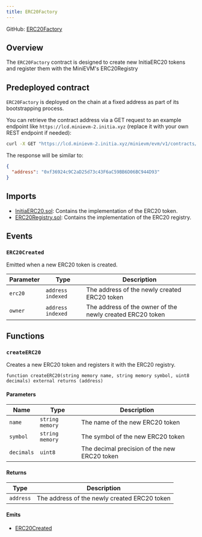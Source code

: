 ```yaml
---
title: ERC20Factory
---
```


GitHub: [ERC20Factory](https://github.com/initia-labs/initia-evm-contracts/blob/main/src/ERC20Factory.sol)

## Overview

The `ERC20Factory` contract is designed to create new InitiaERC20 tokens and register them with the MiniEVM's ERC20Registry

## Predeployed contract

`ERC20Factory` is deployed on the chain at a fixed address as part of its bootstrapping process. 

You can retrieve the contract address via a GET request to an example endpoint like 
`https://lcd.minievm-2.initia.xyz` (replace it with your own REST endpoint if needed):

```bash
curl -X GET "https://lcd.minievm-2.initia.xyz/minievm/evm/v1/contracts/erc20_factory" -H "accept: application/json"
```

The response will be similar to:

```json
{
  "address": "0xf36924c9C2aD25d73c43F6aC59BB6D06BC944D93"
}
```


## Imports

-  [InitiaERC20.sol](/resources/developer/contract-references/evm/initia-erc20): Contains the implementation of the ERC20 token.
-  [ERC20Registry.sol](/resources/developer/contract-references/evm/erc20-registry): Contains the implementation of the ERC20 registry.

## Events

### `ERC20Created`

Emitted when a new ERC20 token is created.

| Parameter | Type | Description |
|-----------|------|-------------|
| `erc20` | `address indexed` | The address of the newly created ERC20 token |
| `owner` | `address indexed` | The address of the owner of the newly created ERC20 token |

## Functions

### `createERC20`

Creates a new ERC20 token and registers it with the ERC20 registry.

```solidity
function createERC20(string memory name, string memory symbol, uint8 decimals) external returns (address)
```

#### Parameters

| Name       | Type               | Description                             |
| ---------- | ------------------ | --------------------------------------- |
| `name`     | `string memory`    | The name of the new ERC20 token         |
| `symbol`   | `string memory`    | The symbol of the new ERC20 token       |
| `decimals` | `uint8`            | The decimal precision of the new ERC20 token |

#### Returns

| Type            | Description                              |
| --------------- | ---------------------------------------- |
| `address`       | The address of the newly created ERC20 token |

#### Emits

- [ERC20Created](#erc20created)